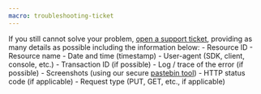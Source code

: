 ```yaml
---
macro: troubleshooting-ticket
---
```


If you still cannot solve your problem, [open a support ticket](/account/how-to/open-a-support-tickets/#writing-an-effective-subject-and-description), providing as many details as possible including the information below:
    - Resource ID
    - Resource name
    - Date and time (timestamp)
    - User-agent (SDK, client, console, etc.)
    - Transaction ID (if possible)
    - Log / trace of the error (if possible)
    - Screenshots (using our secure [pastebin tool](https://privatebin.iliad.fr/))
    - HTTP status code (if applicable)
    - Request type (PUT, GET, etc., if applicable) 

<Grid>
<DefaultCard 
  title="AI search"
  description="Use our AI assistant to find solutions."
  url="/ai-search/"
  label="Ask AI"
/>
<DefaultCard 
  title="FAQ"
  description="Get general information on Scaleway products."
  url="/faq/"
  label="Read FAQ"
/>
</Grid>